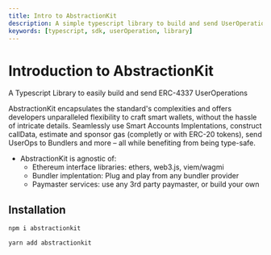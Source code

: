 ```yaml
---
title: Intro to AbstractionKit
description: A simple typescript library to build and send UserOperations
keywords: [typescript, sdk, userOperation, library]
---
```


# Introduction to AbstractionKit

A Typescript Library to easily build and send ERC-4337 UserOperations

AbstractionKit encapsulates the standard's complexities and offers developers unparalleled flexibility to craft smart wallets, without the hassle of intricate details.
Seamlessly use Smart Accounts Implentations, construct callData, estimate and sponsor gas (completly or with ERC-20 tokens), send UserOps to Bundlers and more – all while benefiting from being type-safe.

- AbstractionKit is agnostic of:
  - Ethereum interface libraries: ethers, web3.js, viem/wagmi
  - Bundler implentation: Plug and play from any bundler provider
  - Paymaster services: use any 3rd party paymaster, or build your own

## Installation


<Tabs>
<TabItem value="npm" label="npm">

```bash
npm i abstractionkit
```

</TabItem>
<TabItem value="yarn" label="yarn">

```bash
yarn add abstractionkit
```

</TabItem>
</Tabs>
